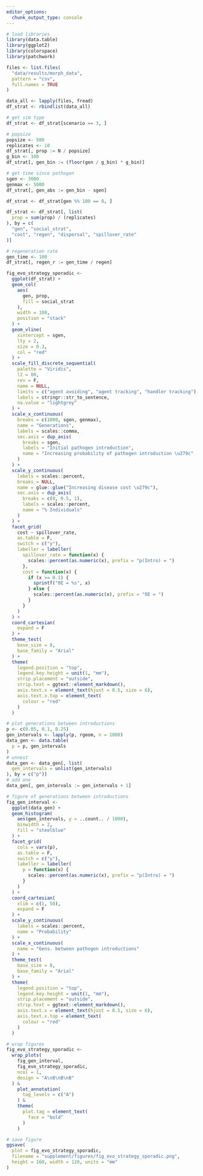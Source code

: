 ```yaml
---
editor_options: 
  chunk_output_type: console
---
```


```r
# load libraries
library(data.table)
library(ggplot2)
library(colorspace)
library(patchwork)
```


```r
files <- list.files(
  "data/results/morph_data",
  pattern = "csv",
  full.names = TRUE
)

data_all <- lapply(files, fread)
df_strat <- rbindlist(data_all)

# get sim type
df_strat <- df_strat[scenario == 3, ]

# popsize
popsize <- 500
replicates <- 10
df_strat[, prop := N / popsize]
g_bin <- 100
df_strat[, gen_bin := (floor(gen / g_bin) * g_bin)]

# get time since pathogen
sgen <- 3000
genmax <- 5000
df_strat[, gen_abs := gen_bin - sgen]

df_strat <- df_strat[gen %% 100 == 0, ]

df_strat <- df_strat[, list(
  prop = sum(prop) / (replicates)
), by = c(
  "gen", "social_strat",
  "cost", "regen", "dispersal", "spillover_rate"
)]

# regeneration rate
gen_time <- 100
df_strat[, regen_r := gen_time / regen]
```

```r
fig_evo_strategy_sporadic <-
  ggplot(df_strat) +
  geom_col(
    aes(
      gen, prop,
      fill = social_strat
    ),
    width = 100,
    position = "stack"
  ) +
  geom_vline(
    xintercept = sgen,
    lty = 2,
    size = 0.3,
    col = "red"
  ) +
  scale_fill_discrete_sequential(
    palette = "Viridis",
    l2 = 80,
    rev = F,
    name = NULL,
    limits = c("agent avoiding", "agent tracking", "handler tracking"),
    labels = stringr::str_to_sentence,
    na.value = "lightgrey"
  ) +
  scale_x_continuous(
    breaks = c(1000, sgen, genmax),
    name = "Generations",
    labels = scales::comma,
    sec.axis = dup_axis(
      breaks = sgen,
      labels = "Initial pathogen introduction",
      name = "Increasing probability of pathogen introduction \u279c"
    )
  ) +
  scale_y_continuous(
    labels = scales::percent,
    breaks = NULL,
    name = glue::glue("Increasing disease cost \u279c"),
    sec.axis = dup_axis(
      breaks = c(0, 0.5, 1),
      labels = scales::percent,
      name = "% Individuals"
    )
  ) +
  facet_grid(
    cost ~ spillover_rate,
    as.table = F,
    switch = c("y"),
    labeller = labeller(
      spillover_rate = function(x) {
        scales::percent(as.numeric(x), prefix = "p(Intro) = ")
      },
      cost = function(x) {
        if (x >= 0.1) {
          sprintf("δE = %s", x)
        } else {
          scales::percent(as.numeric(x), prefix = "δE = ")
        }
      }
    )
  ) +
  coord_cartesian(
    expand = F
  ) +
  theme_test(
    base_size = 8,
    base_family = "Arial"
  ) +
  theme(
    legend.position = "top",
    legend.key.height = unit(1, "mm"),
    strip.placement = "outside",
    strip.text = ggtext::element_markdown(),
    axis.text.x = element_text(hjust = 0.5, size = 6),
    axis.text.x.top = element_text(
      colour = "red"
    )
  )

# plot generations between introductions
p <- c(0.05, 0.1, 0.25)
gen_intervals <- lapply(p, rgeom, n = 1000)
data_gen <- data.table(
  p = p, gen_intervals
)
# unnest
data_gen <- data_gen[, list(
  gen_intervals = unlist(gen_intervals)
), by = c("p")]
# add one
data_gen[, gen_intervals := gen_intervals + 1]

# figure of generations between introductions
fig_gen_interval <-
  ggplot(data_gen) +
  geom_histogram(
    aes(gen_intervals, y = ..count.. / 1000),
    binwidth = 2,
    fill = "steelblue"
  ) +
  facet_grid(
    cols = vars(p),
    as.table = F,
    switch = c("y"),
    labeller = labeller(
      p = function(x) {
        scales::percent(as.numeric(x), prefix = "p(Intro) = ")
      }
    )
  ) +
  coord_cartesian(
    xlim = c(1, 50),
    expand = F
  ) +
  scale_y_continuous(
    labels = scales::percent,
    name = "Probability"
  ) +
  scale_x_continuous(
    name = "Gens. between pathogen introductions"
  ) +
  theme_test(
    base_size = 8,
    base_family = "Arial"
  ) +
  theme(
    legend.position = "top",
    legend.key.height = unit(1, "mm"),
    strip.placement = "outside",
    strip.text = ggtext::element_markdown(),
    axis.text.x = element_text(hjust = 0.5, size = 6),
    axis.text.x.top = element_text(
      colour = "red"
    )
  )

# wrap figures
fig_evo_strategy_sporadic <-
  wrap_plots(
    fig_gen_interval,
    fig_evo_strategy_sporadic,
    ncol = 1,
    design = "A\nB\nB\nB"
  ) &
    plot_annotation(
      tag_levels = c("A")
    ) &
    theme(
      plot.tag = element_text(
        face = "bold"
      )
    )

# save figure
ggsave(
  plot = fig_evo_strategy_sporadic,
  filename = "supplement/figures/fig_evo_strategy_sporadic.png",
  height = 160, width = 120, units = "mm"
)
```